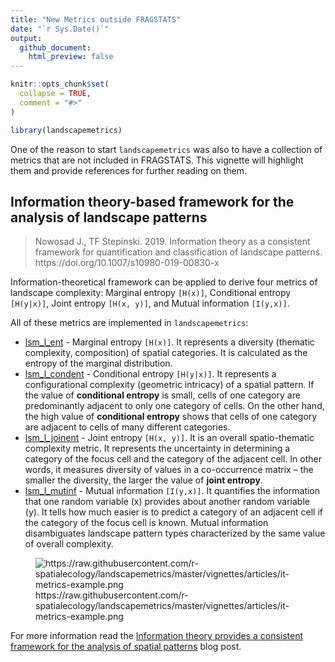 ```yaml
---
title: "New Metrics outside FRAGSTATS"
date: "`r Sys.Date()`"
output:
  github_document:
    html_preview: false
---
```


```r
knitr::opts_chunk$set(
  collapse = TRUE,
  comment = "#>"
)
```

```r
library(landscapemetrics)
```

One of the reason to start `landscapemetrics` was also to have a collection of metrics that are not included in FRAGSTATS. This vignette will highlight them and provide references for further reading on them.

## Information theory-based framework for the analysis of landscape patterns

> Nowosad J., TF Stepinski. 2019. Information theory as a consistent framework for quantification and classification of landscape patterns. https://doi.org/10.1007/s10980-019-00830-x

Information-theoretical framework can be applied to derive four metrics of landscape complexity: Marginal entropy `[H(x)]`, Conditional entropy `[H(y|x)]`, Joint entropy `[H(x, y)]`, and Mutual information `[I(y,x)]`.

All of these metrics are implemented in `landscapemetrics`:

- [lsm_l_ent](https://r-spatialecology.github.io/landscapemetrics/reference/lsm_l_ent.html) - Marginal entropy `[H(x)]`.
It represents a diversity (thematic complexity, composition) of spatial categories.
It is calculated as the entropy of the marginal distribution.
- [lsm_l_condent](https://r-spatialecology.github.io/landscapemetrics/reference/lsm_l_condent.html) - Conditional entropy `[H(y|x)]`.
It represents a configurational complexity (geometric intricacy) of a spatial pattern. 
If the value of **conditional entropy** is small, cells of one category are predominantly adjacent to only one category of cells.
On the other hand, the high value of **conditional entropy** shows that cells of one category are adjacent to cells of many different categories.
- [lsm_l_joinent](https://r-spatialecology.github.io/landscapemetrics/reference/lsm_l_joinent.html) - Joint entropy `[H(x, y)]`.
It is an overall spatio-thematic complexity metric. 
It represents the uncertainty in determining a category of the focus cell and the category of the adjacent cell.
In other words, it measures diversity of values in a co-occurrence matrix -- the smaller the diversity, the larger the value of **joint entropy**.
- [lsm_l_mutinf](https://r-spatialecology.github.io/landscapemetrics/reference/lsm_l_mutinf.html) - Mutual information `[I(y,x)]`.
It quantifies the information that one random variable (x) provides about another random variable (y). 
It tells how much easier is to predict a category of an adjacent cell if the category of the focus cell is known.
Mutual information disambiguates landscape pattern types characterized by the same value of overall complexity.

![https://raw.githubusercontent.com/r-spatialecology/landscapemetrics/master/vignettes/articles/it-metrics-example.png]()

<!--the link will be available starting 2019-06-25-->
For more information read the [Information theory provides a consistent framework for the analysis of spatial patterns](https://nowosad.github.io/post/ent-bp1/) blog post.
